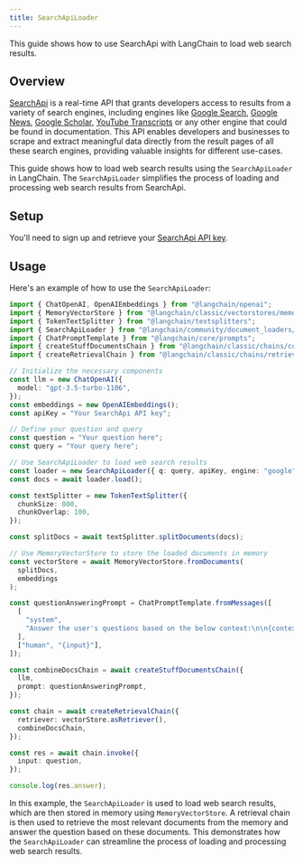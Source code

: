 ```yaml
---
title: SearchApiLoader
---
```


This guide shows how to use SearchApi with LangChain to load web search results.

## Overview

[SearchApi](https://www.searchapi.io/) is a real-time API that grants developers access to results from a variety of search engines, including engines like [Google Search](https://www.searchapi.io/docs/google),
[Google News](https://www.searchapi.io/docs/google-news), [Google Scholar](https://www.searchapi.io/docs/google-scholar), [YouTube Transcripts](https://www.searchapi.io/docs/youtube-transcripts) or any other engine that could be found in documentation.
This API enables developers and businesses to scrape and extract meaningful data directly from the result pages of all these search engines, providing valuable insights for different use-cases.

This guide shows how to load web search results using the `SearchApiLoader` in LangChain. The `SearchApiLoader` simplifies the process of loading and processing web search results from SearchApi.

## Setup

You'll need to sign up and retrieve your [SearchApi API key](https://www.searchapi.io/).

## Usage

Here's an example of how to use the `SearchApiLoader`:

```typescript
import { ChatOpenAI, OpenAIEmbeddings } from "@langchain/openai";
import { MemoryVectorStore } from "@langchain/classic/vectorstores/memory";
import { TokenTextSplitter } from "@langchain/textsplitters";
import { SearchApiLoader } from "@langchain/community/document_loaders/web/searchapi";
import { ChatPromptTemplate } from "@langchain/core/prompts";
import { createStuffDocumentsChain } from "@langchain/classic/chains/combine_documents";
import { createRetrievalChain } from "@langchain/classic/chains/retrieval";

// Initialize the necessary components
const llm = new ChatOpenAI({
  model: "gpt-3.5-turbo-1106",
});
const embeddings = new OpenAIEmbeddings();
const apiKey = "Your SearchApi API key";

// Define your question and query
const question = "Your question here";
const query = "Your query here";

// Use SearchApiLoader to load web search results
const loader = new SearchApiLoader({ q: query, apiKey, engine: "google" });
const docs = await loader.load();

const textSplitter = new TokenTextSplitter({
  chunkSize: 800,
  chunkOverlap: 100,
});

const splitDocs = await textSplitter.splitDocuments(docs);

// Use MemoryVectorStore to store the loaded documents in memory
const vectorStore = await MemoryVectorStore.fromDocuments(
  splitDocs,
  embeddings
);

const questionAnsweringPrompt = ChatPromptTemplate.fromMessages([
  [
    "system",
    "Answer the user's questions based on the below context:\n\n{context}",
  ],
  ["human", "{input}"],
]);

const combineDocsChain = await createStuffDocumentsChain({
  llm,
  prompt: questionAnsweringPrompt,
});

const chain = await createRetrievalChain({
  retriever: vectorStore.asRetriever(),
  combineDocsChain,
});

const res = await chain.invoke({
  input: question,
});

console.log(res.answer);
```

In this example, the `SearchApiLoader` is used to load web search results, which are then stored in memory using `MemoryVectorStore`. A retrieval chain is then used to retrieve the most relevant documents from the memory and answer the question based on these documents. This demonstrates how the `SearchApiLoader` can streamline the process of loading and processing web search results.
